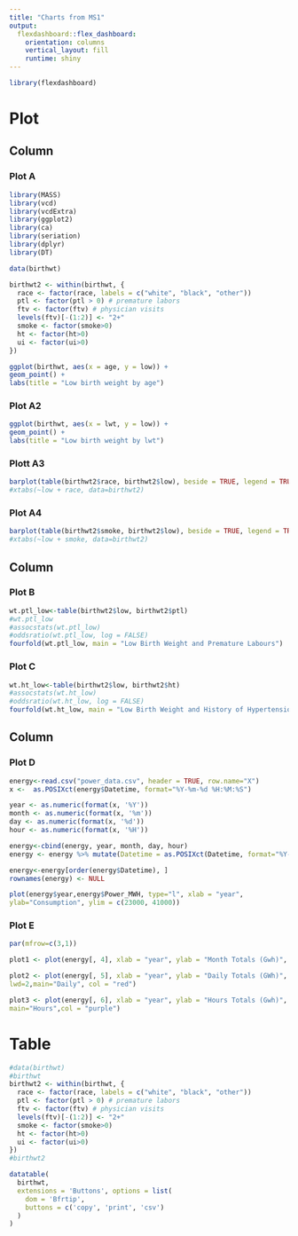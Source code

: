 ```yaml
---
title: "Charts from MS1"
output: 
  flexdashboard::flex_dashboard:
    orientation: columns
    vertical_layout: fill
    runtime: shiny
---
```


```r
library(flexdashboard)
```

# Plot 

## Column {data-width=600, .tabset}

### Plot A

```r
library(MASS)
library(vcd)
library(vcdExtra)
library(ggplot2)
library(ca)
library(seriation)
library(dplyr)
library(DT)

data(birthwt)

birthwt2 <- within(birthwt, {
  race <- factor(race, labels = c("white", "black", "other"))
  ptl <- factor(ptl > 0) # premature labors
  ftv <- factor(ftv) # physician visits
  levels(ftv)[-(1:2)] <- "2+"
  smoke <- factor(smoke>0)
  ht <- factor(ht>0)
  ui <- factor(ui>0)
})

ggplot(birthwt, aes(x = age, y = low)) +
geom_point() +
labs(title = "Low birth weight by age")

```



### Plot A2
```r
ggplot(birthwt, aes(x = lwt, y = low)) +
geom_point() +
labs(title = "Low birth weight by lwt")

```


### Plott A3

```r
barplot(table(birthwt2$race, birthwt2$low), beside = TRUE, legend = TRUE, col = c("red", "blue", "green"), main = "Race vs. Low Birth Weight", ylab= "Count", xlab= "Race")
#xtabs(~low + race, data=birthwt2)

```



### Plot A4

```r
barplot(table(birthwt2$smoke, birthwt2$low), beside = TRUE, legend = TRUE, col = c("red", "blue"), main = "Smoke vs. Low Birth Weight", ylab= "Count", xlab="Smoke")
#xtabs(~low + smoke, data=birthwt2)

```



Column {data-width=300}
-----------------------------------------------------------------------

### Plot B

```r
wt.ptl_low<-table(birthwt2$low, birthwt2$ptl)
#wt.ptl_low
#assocstats(wt.ptl_low)
#oddsratio(wt.ptl_low, log = FALSE)
fourfold(wt.ptl_low, main = "Low Birth Weight and Premature Labours")
```

### Plot C

```r

wt.ht_low<-table(birthwt2$low, birthwt2$ht)
#assocstats(wt.ht_low)
#oddsratio(wt.ht_low, log = FALSE)
fourfold(wt.ht_low, main = "Low Birth Weight and History of Hypertension")
```



Column {data-width=300}
-----------------------------------------------------------------------

### Plot D

```r
energy<-read.csv("power_data.csv", header = TRUE, row.name="X")
x <-  as.POSIXct(energy$Datetime, format="%Y-%m-%d %H:%M:%S")

year <- as.numeric(format(x, '%Y'))
month <- as.numeric(format(x, '%m'))
day <- as.numeric(format(x, '%d'))
hour <- as.numeric(format(x, '%H'))

energy<-cbind(energy, year, month, day, hour)
energy <- energy %>% mutate(Datetime = as.POSIXct(Datetime, format="%Y-%m-%d %H:%M:%S"))

energy<-energy[order(energy$Datetime), ]
rownames(energy) <- NULL

plot(energy$year,energy$Power_MWH, type="l", xlab = "year",
ylab="Consumption", ylim = c(23000, 41000))

```


### Plot E

```r
par(mfrow=c(3,1))

plot1 <- plot(energy[, 4], xlab = "year", ylab = "Month Totals (Gwh)", type="l",main="Monthly",col = "blue")

plot2 <- plot(energy[, 5], xlab = "year", ylab = "Daily Totals (GWh)", type="l",
lwd=2,main="Daily", col = "red")

plot3 <- plot(energy[, 6], xlab = "year", ylab = "Hours Totals (Gwh)", type="l",
main="Hours",col = "purple")

```


# Table

```r
#data(birthwt)
#birthwt
birthwt2 <- within(birthwt, {
  race <- factor(race, labels = c("white", "black", "other"))
  ptl <- factor(ptl > 0) # premature labors
  ftv <- factor(ftv) # physician visits
  levels(ftv)[-(1:2)] <- "2+"
  smoke <- factor(smoke>0)
  ht <- factor(ht>0)
  ui <- factor(ui>0)
})
#birthwt2

datatable(
  birthwt,
  extensions = 'Buttons', options = list(
    dom = 'Bfrtip',
    buttons = c('copy', 'print', 'csv')
  )
)

```




